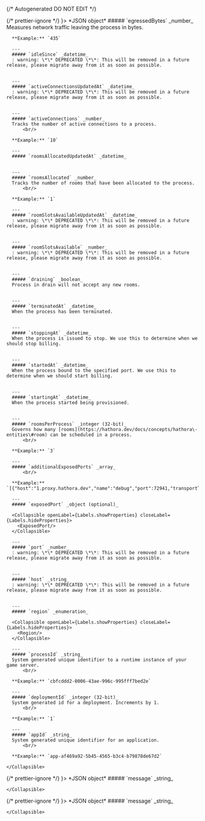 {/* Autogenerated DO NOT EDIT  */}


<TabbedSection tabLabel='Status Code'>
  {/* prettier-ignore */}
  <Tab title={<StatusCode code={"200"} />}>
    *JSON object*
    <Collapsible defaultOpen openLabel={Labels.showProperties} closeLabel={Labels.hideProperties}>
      ##### `egressedBytes` _number_
      Measures network traffic leaving the process in bytes.
          <br/>

      **Example:** `435`
        
      ---
      ##### `idleSince` _datetime_
      : warning: \*\* DEPRECATED \*\*: This will be removed in a future release, please migrate away from it as soon as possible.
          
        
      ---
      ##### `activeConnectionsUpdatedAt` _datetime_
      : warning: \*\* DEPRECATED \*\*: This will be removed in a future release, please migrate away from it as soon as possible.
          
        
      ---
      ##### `activeConnections` _number_
      Tracks the number of active connections to a process.
          <br/>

      **Example:** `10`
        
      ---
      ##### `roomsAllocatedUpdatedAt` _datetime_
          
        
      ---
      ##### `roomsAllocated` _number_
      Tracks the number of rooms that have been allocated to the process.
          <br/>

      **Example:** `1`
        
      ---
      ##### `roomSlotsAvailableUpdatedAt` _datetime_
      : warning: \*\* DEPRECATED \*\*: This will be removed in a future release, please migrate away from it as soon as possible.
          
        
      ---
      ##### `roomSlotsAvailable` _number_
      : warning: \*\* DEPRECATED \*\*: This will be removed in a future release, please migrate away from it as soon as possible.
          
        
      ---
      ##### `draining` _boolean_
      Process in drain will not accept any new rooms.
          
        
      ---
      ##### `terminatedAt` _datetime_
      When the process has been terminated.
          
        
      ---
      ##### `stoppingAt` _datetime_
      When the process is issued to stop. We use this to determine when we should stop billing.
          
        
      ---
      ##### `startedAt` _datetime_
      When the process bound to the specified port. We use this to determine when we should start billing.
          
        
      ---
      ##### `startingAt` _datetime_
      When the process started being provisioned.
          
        
      ---
      ##### `roomsPerProcess` _integer (32-bit)_
      Governs how many [rooms](https://hathora.dev/docs/concepts/hathora\-entities\#room) can be scheduled in a process.
          <br/>

      **Example:** `3`
        
      ---
      ##### `additionalExposedPorts` _array_
          <br/>

      **Example:** `[{"host":"1.proxy.hathora.dev","name":"debug","port":72941,"transportType":"tcp"}]`
        
      ---
      ##### `exposedPort` _object (optional)_

      <Collapsible openLabel={Labels.showProperties} closeLabel={Labels.hideProperties}>
        <ExposedPort/>
      </Collapsible>
        
      ---
      ##### `port` _number_
      : warning: \*\* DEPRECATED \*\*: This will be removed in a future release, please migrate away from it as soon as possible.
          
        
      ---
      ##### `host` _string_
      : warning: \*\* DEPRECATED \*\*: This will be removed in a future release, please migrate away from it as soon as possible.
          
        
      ---
      ##### `region` _enumeration_

      <Collapsible openLabel={Labels.showProperties} closeLabel={Labels.hideProperties}>
        <Region/>
      </Collapsible>
        
      ---
      ##### `processId` _string_
      System generated unique identifier to a runtime instance of your game server.
          <br/>

      **Example:** `cbfcddd2-0006-43ae-996c-995fff7bed2e`
        
      ---
      ##### `deploymentId` _integer (32-bit)_
      System generated id for a deployment. Increments by 1.
          <br/>

      **Example:** `1`
        
      ---
      ##### `appId` _string_
      System generated unique identifier for an application.
          <br/>

      **Example:** `app-af469a92-5b45-4565-b3c4-b79878de67d2`
        
    </Collapsible>
  </Tab>
  {/* prettier-ignore */}
  <Tab title={<StatusCode code={"404"} />}>
    *JSON object*
    <Collapsible defaultOpen openLabel={Labels.showProperties} closeLabel={Labels.hideProperties}>
      ##### `message` _string_
          
        
    </Collapsible>
  </Tab>
  {/* prettier-ignore */}
  <Tab title={<StatusCode code={"500"} />}>
    *JSON object*
    <Collapsible defaultOpen openLabel={Labels.showProperties} closeLabel={Labels.hideProperties}>
      ##### `message` _string_
          
        
    </Collapsible>
  </Tab>
</TabbedSection>
